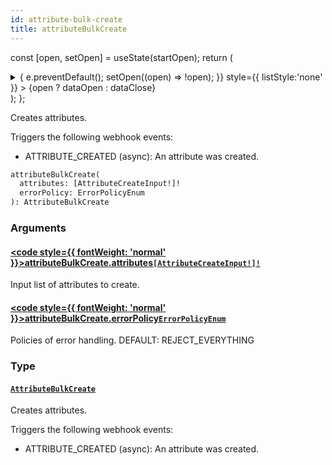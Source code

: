 ```yaml
---
id: attribute-bulk-create
title: attributeBulkCreate
---
```






const [open, setOpen] = useState(startOpen);
return (
<details {...(open ? { open: true } : {})} className="details" style={{ border:'none', boxShadow:'none', background:'var(--ifm-background-color)' }}>
<summary
onClick={(e) => {
e.preventDefault();
setOpen((open) => !open);
}}
style={{ listStyle:'none' }} >
{open ? dataOpen : dataClose}
</summary>
{open && children}
</details>
);
};

Creates attributes.


<Badge text="Added in Saleor 3.15" class="badge badge--secondary margin-bottom--sm" />


<FeaturePreview />

Triggers the following webhook events:

- ATTRIBUTE_CREATED (async): An attribute was created.

```graphql
attributeBulkCreate(
  attributes: [AttributeCreateInput!]!
  errorPolicy: ErrorPolicyEnum
): AttributeBulkCreate
```

### Arguments

#### [<code style={{ fontWeight: 'normal' }}>attributeBulkCreate.<b>attributes</b></code>](#)<Bullet />[`[AttributeCreateInput!]!`](../../../api-reference/attributes/inputs/attribute-create-input.mdx) <Badge class="badge badge--secondary" text="non-null"/> <Badge class="badge badge--secondary" text="input"/> <Badge class="badge badge--secondary" text="attributes"/>

Input list of attributes to create.

#### [<code style={{ fontWeight: 'normal' }}>attributeBulkCreate.<b>errorPolicy</b></code>](#)<Bullet />[`ErrorPolicyEnum`](../../../api-reference/miscellaneous/enums/error-policy-enum.mdx) <Badge class="badge badge--secondary" text="enum"/> <Badge class="badge badge--secondary" text="miscellaneous"/>

Policies of error handling. DEFAULT: REJECT_EVERYTHING

### Type

#### [`AttributeBulkCreate`](../../../api-reference/attributes/objects/attribute-bulk-create.mdx) <Badge class="badge badge--secondary" text="object"/> <Badge class="badge badge--secondary" text="attributes"/>

Creates attributes.


<Badge text="Added in Saleor 3.15" class="badge badge--secondary margin-bottom--sm" />


<FeaturePreview />

Triggers the following webhook events:

- ATTRIBUTE_CREATED (async): An attribute was created.

